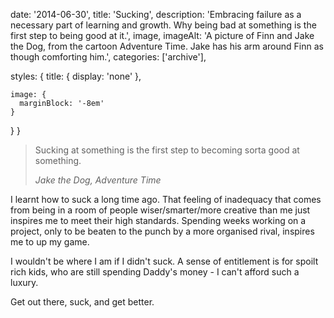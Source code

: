 
  date: '2014-06-30',
  title: 'Sucking',
  description: 'Embracing failure as a necessary part of learning and growth. Why being bad at something is the first step to being good at it.',
  image,
  imageAlt: 'A picture of Finn and Jake the Dog, from the cartoon Adventure Time. Jake has his arm around Finn as though comforting him.',
  categories: ['archive'],

  styles: {
    title: {
      display: 'none'
    },

    image: {
      marginBlock: '-8em'
    }
  }
}

> Sucking at something is the first step to becoming sorta good at something.
>
> <cite>Jake the Dog, Adventure Time</cite>

I learnt how to suck a long time ago. That feeling of inadequacy that comes from being in a room of people wiser/smarter/more creative than me just inspires me to meet their high standards. Spending weeks working on a project, only to be beaten to the punch by a more organised rival, inspires me to up my game.

I wouldn't be where I am if I didn't suck. A sense of entitlement is for spoilt rich kids, who are still spending Daddy's money - I can't afford such a luxury.

Get out there, suck, and get better.
